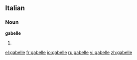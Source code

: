 ==Italian==

===Noun===
'''gabelle''' {{f}}

# {{plural of|[[gabella]]|lang=Italian}}

[[el:gabelle]]
[[fr:gabelle]]
[[io:gabelle]]
[[ru:gabelle]]
[[vi:gabelle]]
[[zh:gabelle]]